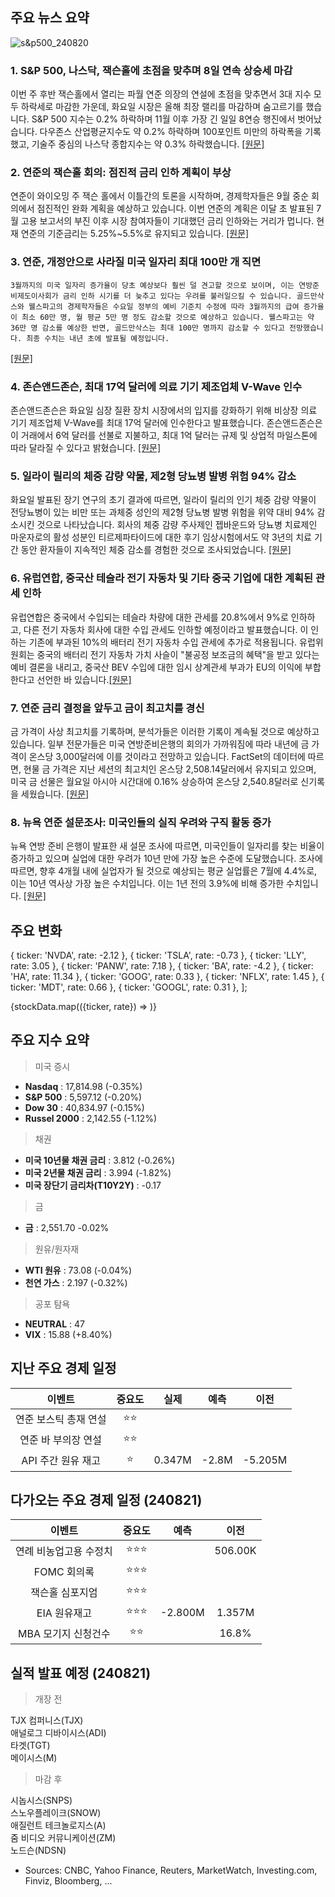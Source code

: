 ## 주요 뉴스 요약

![s&p500_240820](/map/240820.png)

### 1. **S&P 500, 나스닥, 잭슨홀에 초점을 맞추며 8일 연속 상승세 마감**

이번 주 후반 잭슨홀에서 열리는 파월 연준 의장의 연설에 초점을 맞추면서 3대 지수 모두 하락세로 마감한 가운데, 화요일 시장은 올해 최장 랠리를 마감하며 숨고르기를 했습니다. S&P 500 지수는 0.2% 하락하며 11월 이후 가장 긴 일일 8연승 행진에서 벗어났습니다. 다우존스 산업평균지수도 약 0.2% 하락하며 100포인트 미만의 하락폭을 기록했고, 기술주 중심의 나스닥 종합지수는 약 0.3% 하락했습니다. [[원문]](https://finance.yahoo.com/news/stock-market-today-sp-500-nasdaq-snap-8-day-winning-streak-as-focus-turns-to-jackson-hole-200157199.html?_fsig=1jhd_bgGYSUkKEVxxXer9g--%7EA)

### 2. **연준의 잭슨홀 회의: 점진적 금리 인하 계획이 부상**

연준이 와이오밍 주 잭슨 홀에서 이틀간의 토론을 시작하며, 경제학자들은 9월 중순 회의에서 점진적인 완화 계획을 예상하고 있습니다. 이번 연준의 계획은 이달 초 발표된 7월 고용 보고서의 부진 이후 시장 참여자들이 기대했던 금리 인하와는 거리가 멉니다. 현재 연준의 기준금리는 5.25%~5.5%로 유지되고 있습니다. [[원문]](https://www.marketwatch.com/story/feds-jackson-hole-meeting-a-plan-to-cut-rates-gradually-is-emerging-387941a7?mod=home-page)

### 3. **연준, 개정안으로 사라질 미국 일자리 최대 100만 개 직면**

    3월까지의 미국 일자리 증가율이 당초 예상보다 훨씬 덜 견고할 것으로 보이며, 이는 연방준비제도이사회가 금리 인하 시기를 더 늦추고 있다는 우려를 불러일으킬 수 있습니다. 골드만삭스와 웰스파고의 경제학자들은 수요일 정부의 예비 기준치 수정에 따라 3월까지의 급여 증가율이 최소 60만 명, 월 평균 5만 명 정도 감소할 것으로 예상하고 있습니다. 웰스파고는 약 36만 명 감소를 예상한 반면, 골드만삭스는 최대 100만 명까지 감소할 수 있다고 전망했습니다. 최종 수치는 내년 초에 발표될 예정입니다.

[[원문]](https://www.bloomberg.com/news/articles/2024-08-20/fed-confronts-up-to-a-million-us-jobs-vanishing-in-revision)

### 4. **존슨앤드존슨, 최대 17억 달러에 의료 기기 제조업체 V-Wave 인수**

존슨앤드존슨은 화요일 심장 질환 장치 시장에서의 입지를 강화하기 위해 비상장 의료 기기 제조업체 V-Wave를 최대 17억 달러에 인수한다고 발표했습니다. 존슨앤드존슨은 이 거래에서 6억 달러를 선불로 지불하고, 최대 1억 달러는 규제 및 상업적 마일스톤에 따라 달라질 수 있다고 밝혔습니다. [[원문]](https://finance.yahoo.com/news/j-j-buy-medical-device-114548069.html)

### 5. **일라이 릴리의 체중 감량 약물, 제2형 당뇨병 발병 위험 94% 감소**

화요일 발표된 장기 연구의 초기 결과에 따르면, 일라이 릴리의 인기 체중 감량 약물이 전당뇨병이 있는 비만 또는 과체중 성인의 제2형 당뇨병 발병 위험을 위약 대비 94% 감소시킨 것으로 나타났습니다. 회사의 체중 감량 주사제인 젭바운드와 당뇨병 치료제인 마운자로의 활성 성분인 티르제파타이드에 대한 후기 임상시험에서도 약 3년의 치료 기간 동안 환자들이 지속적인 체중 감소를 경험한 것으로 조사되었습니다. [[원문]](https://www.cnbc.com/2024/08/20/eli-lilly-weight-loss-drug-cuts-risk-of-developing-diabetes-in-trial.html)

### 6. **유럽연합, 중국산 테슬라 전기 자동차 및 기타 중국 기업에 대한 계획된 관세 인하**

유럽연합은 중국에서 수입되는 테슬라 차량에 대한 관세를 20.8%에서 9%로 인하하고, 다른 전기 자동차 회사에 대한 수입 관세도 인하할 예정이라고 발표했습니다. 이 인하는 기존에 부과된 10%의 배터리 전기 자동차 수입 관세에 추가로 적용됩니다. 유럽위원회는 중국의 배터리 전기 자동차 가치 사슬이 "불공정 보조금의 혜택"을 받고 있다는 예비 결론을 내리고, 중국산 BEV 수입에 대한 임시 상계관세 부과가 EU의 이익에 부합한다고 선언한 바 있습니다.[[원문]](https://www.cnbc.com/2024/08/20/european-union-slashes-planned-tariff-on-china-made-tesla-evs.html)

### 7. **연준 금리 결정을 앞두고 금이 최고치를 경신**

금 가격이 사상 최고치를 기록하며, 분석가들은 이러한 기록이 계속될 것으로 예상하고 있습니다. 일부 전문가들은 미국 연방준비은행의 회의가 가까워짐에 따라 내년에 금 가격이 온스당 3,000달러에 이를 것이라고 전망하고 있습니다. FactSet의 데이터에 따르면, 현물 금 가격은 지난 세션의 최고치인 온스당 2,508.14달러에서 유지되고 있으며, 미국 금 선물은 월요일 아시아 시간대에 0.16% 상승하여 온스당 2,540.8달러로 신기록을 세웠습니다. [[원문]](https://www.cnbc.com/2024/08/19/gold-prices-hit-new-record-with-fresh-highs-ahead-of-fed-rate-decision.html)

### 8. **뉴욕 연준 설문조사: 미국인들의 실직 우려와 구직 활동 증가**

뉴욕 연방 준비 은행이 발표한 새 설문 조사에 따르면, 미국인들이 일자리를 찾는 비율이 증가하고 있으며 실업에 대한 우려가 10년 만에 가장 높은 수준에 도달했습니다. 조사에 따르면, 향후 4개월 내에 실업자가 될 것으로 예상되는 평균 실업률은 7월에 4.4%로, 이는 10년 역사상 가장 높은 수치입니다. 이는 1년 전의 3.9%에 비해 증가한 수치입니다. [[원문]](https://finance.yahoo.com/news/americans-think-theyll-be-out-of-work-and-are-looking-for-jobs-at-highest-rate-in-10-years-ny-fed-survey-181754789.html)

## 주요 변화

  { ticker: 'NVDA', rate: -2.12 },
  { ticker: 'TSLA', rate: -0.73 },
  { ticker: 'LLY', rate: 3.05 },
  { ticker: 'PANW', rate: 7.18 },
  { ticker: 'BA', rate: -4.2 },
  { ticker: 'HA', rate: 11.34 },
  { ticker: 'GOOG', rate: 0.33 },
  { ticker: 'NFLX', rate: 1.45 },
  { ticker: 'MDT', rate: 0.66 },
  { ticker: 'GOOGL', rate: 0.31 },
];

{stockData.map(({ticker, rate}) => <StockCardMini ticker={ticker} rate={rate}></StockCardMini>)}

## 주요 지수 요약

> 미국 증시

- **Nasdaq** : 17,814.98 (-0.35%)
- **S&P 500** : 5,597.12 (-0.20%)
- **Dow 30** : 40,834.97 (-0.15%)
- **Russel 2000** : 2,142.55 (-1.12%)

> 채권

- **미국 10년물 채권 금리** : 3.812 (-0.26%)
- **미국 2년물 채권 금리** : 3.994 (-1.82%)
- **미국 장단기 금리차(T10Y2Y)** : -0.17

> 금

- **금** : 2,551.70 -0.02%

> 원유/원자재

- **WTI 원유** : 73.08 (-0.04%)
- **천연 가스** : 2.197 (-0.32%)

> 공포 탐욕

- **NEUTRAL** : 47
- **VIX** : 15.88 (+8.40%)

## 지난 주요 경제 일정

|        이벤트         | 중요도 |  실제  | 예측  | 이전    |
| :-------------------: | :----: | :----: | :---: | ------- |
| 연준 보스틱 총재 연설 |  ⭐⭐  |        |       |         |
|  연준 바 부의장 연설  |  ⭐⭐  |        |       |         |
|  API 주간 원유 재고   |   ⭐   | 0.347M | -2.8M | -5.205M |

## 다가오는 주요 경제 일정 (240821)

|         이벤트         | 중요도 |  예측   |  이전   |
| :--------------------: | :----: | :-----: | :-----: |
| 연례 비농업고용 수정치 | ⭐⭐⭐ |         | 506.00K |
|      FOMC 회의록       | ⭐⭐⭐ |         |         |
|    잭슨홀 심포지엄     | ⭐⭐⭐ |         |         |
|      EIA 원유재고      | ⭐⭐⭐ | -2.800M | 1.357M  |
|  MBA 모기지 신청건수   |  ⭐⭐  |         |  16.8%  |

## 실적 발표 예정 (240821)

> 개장 전

TJX 컴퍼니스(TJX)  
애널로그 디바이시스(ADI)  
타겟(TGT)  
메이시스(M)

> 마감 후

시놉시스(SNPS)  
스노우플레이크(SNOW)  
애질런트 테크놀로지스(A)  
줌 비디오 커뮤니케이션(ZM)  
노드슨(NDSN)

- Sources: CNBC, Yahoo Finance, Reuters, MarketWatch, Investing.com, Finviz, Bloomberg, ...
